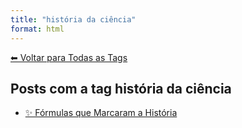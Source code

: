 ```yaml
---
title: "história da ciência"
format: html
---
```


[⬅ Voltar para Todas as Tags](../tags.qmd)

## Posts com a tag **história da ciência**

- [✨ Fórmulas que Marcaram a História](/posts/matematica/equacoes-historicas.html)
